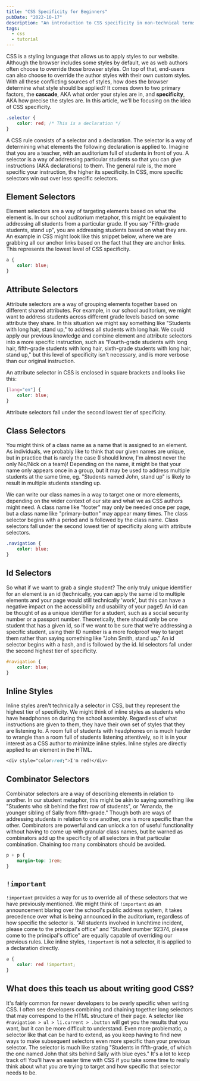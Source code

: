 ---
title: "CSS Specificity for Beginners"
pubDate: "2022-10-17"
description: "An introduction to CSS specificity in non-technical terms"
tags:
  - css
  - tutorial
---

CSS is a styling language that allows us to apply styles to our website. Although the browser includes some styles by default, we as web authors often choose to override those browser styles. On top of that, end-users can also choose to override the author styles with their own custom styles. With all these conflicting sources of styles, how does the browser determine what style should be applied? It comes down to two primary factors, the **cascade**, AKA what order your styles are in, and **specificity**, AKA how precise the styles are. In this article, we'll be focusing on the idea of CSS specificity.

```css
.selector {
	color: red; /* This is a declaration */
}
```

A CSS rule consists of a selector and a declaration. The selector is a way of determining what elements the following declaration is applied to. Imagine that you are a teacher, with an auditorium full of students in front of you. A selector is a way of addressing particular students so that you can give instructions (AKA declarations) to them. The general rule is, the more specific your instruction, the higher its specificity. In CSS, more specific selectors win out over less specific selectors.

## Element Selectors

Element selectors are a way of targeting elements based on what the element is. In our school auditorium metaphor, this might be equivalent to addressing all students from a particular grade. If you say "Fifth-grade students, stand up", you are addressing students based on what they are. An example in CSS might look like this snippet below, where we are grabbing all our anchor links based on the fact that they are anchor links. This represents the lowest level of CSS specificity.

```css
a {
	color: blue;
}
```

## Attribute Selectors

Attribute selectors are a way of grouping elements together based on different shared attributes. For example, in our school auditorium, we might want to address students across different grade levels based on some attribute they share. In this situation we might say something like "Students with long hair, stand up," to address all students with long hair. We could apply our previous knowledge and combine element and attribute selectors into a more specific instruction, such as "Fourth-grade students with long hair, fifth-grade students with long hair, sixth-grade students with long hair, stand up," but this level of specificity isn't necessary, and is more verbose than our original instruction.

An attribute selector in CSS is enclosed in square brackets and looks like this:

```css
[lang="en"] {
	color: blue;
}
```

Attribute selectors fall under the second lowest tier of specificity.

## Class Selectors

You might think of a class name as a name that is assigned to an element. As individuals, we probably like to think that our given names are unique, but in practice that is rarely the case (I should know, I'm almost never the only Nic/Nick on a team)! Depending on the name, it might be that your name only appears once in a group, but it may be used to address multiple students at the same time, eg. "Students named John, stand up" is likely to result in multiple students standing up.

We can write our class names in a way to target one or more elements, depending on the wider context of our site and what we as CSS authors might need. A class name like "footer" may only be needed once per page, but a class name like "primary-button" may appear many times. The class selector begins with a period and is followed by the class name. Class selectors fall under the second lowest tier of specificity along with attribute selectors.

```css
.navigation {
	color: blue;
}
```

## Id Selectors

So what if we want to grab a single student? The only truly unique identifier for an element is an id (technically, you can apply the same id to multiple elements and your page would still technically 'work', but this can have a negative impact on the accessibility and usability of your page!) An id can be thought of as a unique identifier for a student, such as a social security number or a passport number. Theoretically, there should only be one student that has a given id, so if we want to be sure that we're addressing a specific student, using their ID number is a more foolproof way to target them rather than saying something like "John Smith, stand up." An id selector begins with a hash, and is followed by the id. Id selectors fall under the second highest tier of specificity.

```css
#navigation {
	color: blue;
}
```

## Inline Styles

Inline styles aren't technically a selector in CSS, but they represent the highest tier of specificity. We might think of inline styles as students who have headphones on during the school assembly. Regardless of what instructions are given to them, they have their own set of styles that they are listening to. A room full of students with headphones on is much harder to wrangle than a room full of students listening attentively, so it is in your interest as a CSS author to minimize inline styles. Inline styles are directly applied to an element in the HTML.

```css
<div style="color:red;">I'm red!</div>
```

## Combinator Selectors

Combinator selectors are a way of describing elements in relation to another. In our student metaphor, this might be akin to saying something like "Students who sit behind the first row of students", or "Amanda, the younger sibling of Sally from fifth-grade." Though both are ways of addressing students in relation to one another, one is more specific than the other. Combinators are powerful and can unlock a ton of useful functionality without having to come up with granular class names, but be warned as combinators add up the specificity of all selectors in that particular combination. Chaining too many combinators should be avoided.

```css
p + p {
	margin-top: 1rem;
}
```

## `!important`

`!important` provides a way for us to override all of these selectors that we have previously mentioned. We might think of `!important` as an announcement blaring over the school's public address system, it takes precedence over what is being announced in the auditorium, regardless of how specific the selector is. "All students involved in lunchtime incident, please come to the principal's office" and "Student number 92374, please come to the principal's office" are equally capable of overriding our previous rules. Like inline styles, `!important` is not a selector, it is applied to a declaration directly.

```css
a {
	color: red !important;
}
```

## What does this teach us about writing good CSS?

It's fairly common for newer developers to be overly specific when writing CSS. I often see developers combining and chaining together long selectors that may correspond to the HTML structure of their page. A selector like `#navigation > ul > li.current > .button` will get you the results that you want, but it can be more difficult to understand. Even more problematic, a selector like that can be hard to extend, as you keep having to find new ways to make subsequent selectors even more specific than your previous selector. The selector is much like stating "Students in fifth-grade, of which the one named John that sits behind Sally with blue eyes." It's a lot to keep track of! You'll have an easier time with CSS if you take some time to really think about what you are trying to target and how specific that selector needs to be.
